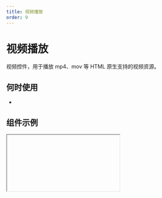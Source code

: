 ```yaml
---
title: 视频播放
order: 9
---
```


# 视频播放

视频控件，用于播放 mp4、mov 等 HTML 原生支持的视频资源。

## 何时使用

-

## 组件示例


<Iframe url="https://www.aliwork.com/developer/video-v2?isRenderNav=false" />

## 组件属性

<!-- | 属性名 |  属性 code  | 类型 | 数据示例  | 动态属性 | 备注 | -->

<!-- | :------ | :------ | :------ | :------ | :----- | :----- | -->

<!-- | 视频地址   | src | string | '/video-url' | 否 |  | -->
<!-- | 原生标题   | title | string | '培训教材' | 否 |  | -->
<!-- | 上传封面   | poster | string | '/image-url' | 否 |  | -->
<!-- | 画面适配模式  | sizeFit | string | 'contain' | 否 | 'contain', 'fill', 'cover', 'scale-down', 'none' |  -->
<!-- | 控制条   | controls | bool | true | 否 |  | -->
<!-- | 倍数播放   | playbackRateControls | bool | false | 否 |  | -->
<!-- | 是否静音   | muted | bool | false | 否 |  | -->
<!-- | 自动播放   | autoplay | bool | false | 否 |  | -->
<!-- | 循环播放   | loop | bool | false | 否 |  | -->
<!-- | 画中画   | pipControls | bool | false | 否 |  | -->


<AttrTable
  dataSource={[
    {
      attr: '视频地址',
      code: 'src',
      type: 'String',
      demo: '/video-url',
      dafault: '',
      desc: '支持国际化',
    },
    {
      attr: '原生标题',
      code: 'title',
      type: 'String',
      demo: '培训教材',
      dafault: '',
      desc: '',
    },
    {
      attr: '上传封面',
      code: 'poster',
      type: 'String',
      demo: '/image-url',
      dafault: '',
      desc: '',
    },
    {
      attr: '画面适配模式',
      code: 'sizeFit',
      type: 'String',
      demo: 'contain',
      dafault: '',
      desc: 'contain, fill, cover, scale-down, none',
    },
    {
      attr: '控制条',
      code: 'controls',
      type: 'bool',
      demo: 'true',
      dafault: '',
      desc: '',
    },
    {
      attr: '倍数播放',
      code: 'playbackRateControls',
      type: 'bool',
      demo: 'false',
      dafault: '',
      desc: '',
    },
    {
      attr: '是否静音',
      code: 'muted',
      type: 'bool',
      demo: 'false',
      dafault: '',
      desc: '',
    },
    {
      attr: '自动播放',
      code: 'autoplay',
      type: 'bool',
      demo: 'false',
      dafault: '',
      desc: '',
    },
    {
      attr: '循环播放',
      code: 'loop',
      type: 'bool',
      demo: 'false',
      dafault: '',
      desc: '',
    },
    {
      attr: '画中画',
      code: 'pipControls',
      type: 'bool',
      demo: 'false',
      dafault: '',
      desc: '',
    },
  ]}
/>
